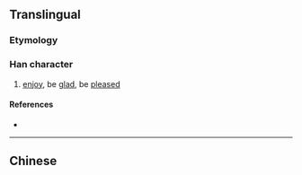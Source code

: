 {{also|懌|𢗜}}
{{character info/new}}
==Translingual==
{{Han simplified forms|懌|𢗜|怿|ex=true}}
===Etymology===
{{Han simp|懌|f=睪|t=𠬤}}

===Han character===
{{Han char|rn=61|rad=心|as=05|sn=8|four=|canj=PEQ|ids=⿰忄𠬤}}

# [[enjoy]], be [[glad]], be [[pleased]]

====References====
* {{Han ref|kx=0383.111|hdz=42288.110|uh=603F|ud=24639}}

----

==Chinese==
{{zh-see|懌}}